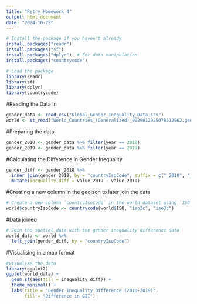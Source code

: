```yaml
---
title: "Retry_Homework_4"
output: html_document
date: "2024-10-29"
---
```

```r
# Install the package if you haven't already
install.packages("readr")
install.packages("sf")
install.packages("dplyr")  # For data manipulation
install.packages("countrycode")

# Load the package
library(readr)
library(sf)
library(dplyr)
library(countrycode)
```

#Reading the Data In 
```r
gender_data <- read_csv("Global_Gender_Inequality_Data.csv")
world <- st_read("World_Countries_(Generalized)_9029012925078512962.geojson")
```
#Preparing the data
```r
gender_2010 <- gender_data %>% filter(year == 2010)
gender_2019 <- gender_data %>% filter(year == 2019)
```
#Calculating the Difference in Gender Inequality 
```r
gender_diff <- gender_2010 %>%
  inner_join(gender_2019, by = "countryIsoCode", suffix = c("_2010", "_2019")) %>%
  mutate(inequality_diff = value_2019 - value_2010)
```
#Creating a new column in the geojson to later join the data 
```r
# Create a new column `countryIsoCode` in the world dataset using `ISO` codes
world$countryIsoCode <- countrycode(world$ISO, "iso2c", "iso3c")
```
#Data joined 
```r
# Join the spatial data with the gender inequality difference data
world_data <- world %>%
  left_join(gender_diff, by = "countryIsoCode")
```
#Visualising in a map format 
```r
#visualize the data
library(ggplot2)
ggplot(world_data) +
  geom_sf(aes(fill = inequality_diff)) +
  theme_minimal() +
  labs(title = "Gender Inequality Difference (2010-2019)",
       fill = "Difference in GII")
```

